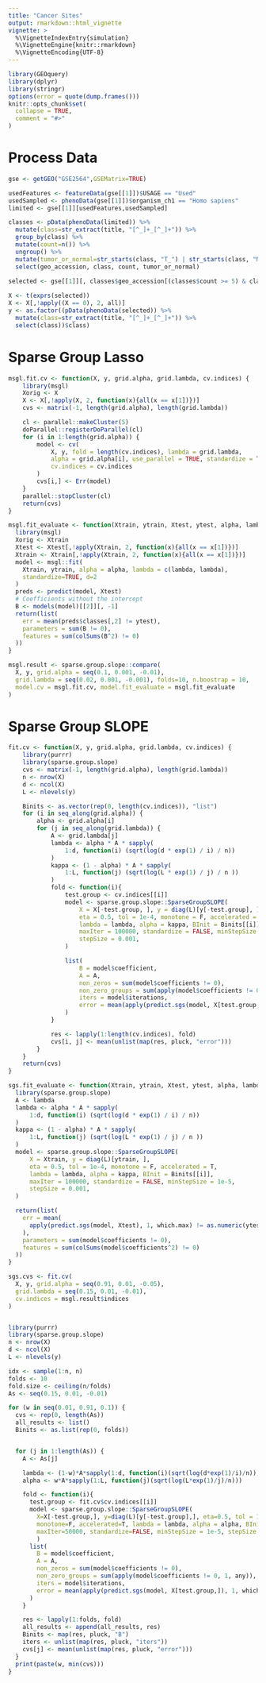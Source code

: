 ```yaml
---
title: "Cancer Sites"
output: rmarkdown::html_vignette
vignette: >
  %\VignetteIndexEntry{simulation}
  %\VignetteEngine{knitr::rmarkdown}
  %\VignetteEncoding{UTF-8}
---
```


```r
library(GEOquery)
library(dplyr)
library(stringr)
options(error = quote(dump.frames()))
knitr::opts_chunk$set(
  collapse = TRUE,
  comment = "#>"
)
```

# Process Data

```r
gse <- getGEO("GSE2564",GSEMatrix=TRUE)
```

```r
usedFeatures <- featureData(gse[[1]])$USAGE == "Used"
usedSampled <- phenoData(gse[[1]])$organism_ch1 == "Homo sapiens"
limited <- gse[[1]][usedFeatures,usedSampled]

classes <- pData(phenoData(limited)) %>% 
  mutate(class=str_extract(title, "[^_]+_[^_]+")) %>% 
  group_by(class) %>% 
  mutate(count=n()) %>% 
  ungroup() %>% 
  mutate(tumor_or_normal=str_starts(class, "T_") | str_starts(class, "N_")) %>%
  select(geo_accession, class, count, tumor_or_normal)
  
selected <- gse[[1]][, classes$geo_accession[(classes$count >= 5) & classes$tumor_or_normal]]

X <- t(exprs(selected))
X <- X[,!apply((X == 0), 2, all)]
y <- as.factor((pData(phenoData(selected)) %>% 
  mutate(class=str_extract(title, "[^_]+_[^_]+")) %>% 
  select(class))$class)
```

# Sparse Group Lasso
```r
msgl.fit.cv <- function(X, y, grid.alpha, grid.lambda, cv.indices) {
    library(msgl)
    Xorig <- X
    X <- X[,!apply(X, 2, function(x){all(x == x[1])})]
    cvs <- matrix(-1, length(grid.alpha), length(grid.lambda))

    cl <- parallel::makeCluster(5)
    doParallel::registerDoParallel(cl)
    for (i in 1:length(grid.alpha)) {
        model <- cv(
            X, y, fold = length(cv.indices), lambda = grid.lambda, 
            alpha = grid.alpha[i], use_parallel = TRUE, standardize = TRUE, 
            cv.indices = cv.indices
        )
        cvs[i,] <- Err(model)
    }
    parallel::stopCluster(cl)
    return(cvs)
}

msgl.fit_evaluate <- function(Xtrain, ytrain, Xtest, ytest, alpha, lambda) {
  library(msgl)
  Xorig <- Xtrain
  Xtest <- Xtest[,!apply(Xtrain, 2, function(x){all(x == x[1])})]
  Xtrain <- Xtrain[,!apply(Xtrain, 2, function(x){all(x == x[1])})]
  model <- msgl::fit(
    Xtrain, ytrain, alpha = alpha, lambda = c(lambda, lambda), 
    standardize=TRUE, d=2
  )
  preds <- predict(model, Xtest)
  # Coefficients without the intercept
  B <- models(model)[[2]][, -1]
  return(list(
    err = mean(preds$classes[,2] != ytest),
    parameters = sum(B != 0),
    features = sum(colSums(B^2) != 0)
  ))
}
```

```r
msgl.result <- sparse.group.slope::compare(
  X, y, grid.alpha = seq(0.1, 0.001, -0.01), 
  grid.lambda = seq(0.02, 0.001, -0.001), folds=10, n.boostrap = 10,
  model.cv = msgl.fit.cv, model.fit_evaluate = msgl.fit_evaluate
)
```

# Sparse Group SLOPE
```r
fit.cv <- function(X, y, grid.alpha, grid.lambda, cv.indices) {
    library(purrr)
    library(sparse.group.slope)
    cvs <- matrix(-1, length(grid.alpha), length(grid.lambda))
    n <- nrow(X)
    d <- ncol(X)
    L <- nlevels(y)

    Binits <- as.vector(rep(0, length(cv.indices)), "list")
    for (i in seq_along(grid.alpha)) {
        alpha <- grid.alpha[i]
        for (j in seq_along(grid.lambda)) {
            A <- grid.lambda[j]
            lambda <- alpha * A * sapply(
                1:d, function(i) (sqrt(log(d * exp(1) / i) / n))
            )
            kappa <- (1 - alpha) * A * sapply(
                1:L, function(j) (sqrt(log(L * exp(1) / j) / n ))
            )
            fold <- function(i){
                test.group <- cv.indices[[i]]
                model <- sparse.group.slope::SparseGroupSLOPE(
                    X = X[-test.group, ], y = diag(L)[y[-test.group], ],
                    eta = 0.5, tol = 1e-4, monotone = F, accelerated = T,
                    lambda = lambda, alpha = kappa, BInit = Binits[[i]],
                    maxIter = 100000, standardize = FALSE, minStepSize = 1e-5,
                    stepSize = 0.001,
                )

                list(
                    B = model$coefficient,
                    A = A,
                    non_zeros = sum(model$coefficients != 0),
                    non_zero_groups = sum(apply(model$coefficients != 0, 1, any)),
                    iters = model$iterations,
                    error = mean(apply(predict.sgs(model, X[test.group,]), 1, which.max) != as.numeric(y[test.group]))
                )
            }

            res <- lapply(1:length(cv.indices), fold)
            cvs[i, j] <- mean(unlist(map(res, pluck, "error")))
        }
    }
    return(cvs)
}
```

```r
sgs.fit_evaluate <- function(Xtrain, ytrain, Xtest, ytest, alpha, lambda) {
  library(sparse.group.slope)
  A <- lambda
  lambda <- alpha * A * sapply(
      1:d, function(i) (sqrt(log(d * exp(1) / i) / n))
  )
  kappa <- (1 - alpha) * A * sapply(
      1:L, function(j) (sqrt(log(L * exp(1) / j) / n ))
  )
  model <- sparse.group.slope::SparseGroupSLOPE(
      X = Xtrain, y = diag(L)[ytrain, ],
      eta = 0.5, tol = 1e-4, monotone = F, accelerated = T,
      lambda = lambda, alpha = kappa, BInit = Binits[[i]],
      maxIter = 100000, standardize = FALSE, minStepSize = 1e-5,
      stepSize = 0.001,
  )

  return(list(
    err = mean(
      apply(predict.sgs(model, Xtest), 1, which.max) != as.numeric(ytest)
    ),
    parameters = sum(model$coefficients != 0),
    features = sum(colSums(model$coefficients^2) != 0)
  ))
}
```

```r
sgs.cvs <- fit.cv(
  X, y, grid.alpha = seq(0.91, 0.01, -0.05),
  grid.lambda = seq(0.15, 0.01, -0.01),
  cv.indices = msgl.result$indices
)
```

```r
```

```r
library(purrr)
library(sparse.group.slope)
n <- nrow(X)
d <- ncol(X)
L <- nlevels(y)

idx <- sample(1:n, n)
folds <- 10
fold.size <- ceiling(n/folds)
As <- seq(0.15, 0.01, -0.01)

for (w in seq(0.01, 0.91, 0.1)) {
  cvs <- rep(0, length(As))
  all_results <- list()
  Binits <- as.list(rep(0, folds))


  for (j in 1:length(As)) {
    A <- As[j]

    lambda <- (1-w)*A*sapply(1:d, function(i)(sqrt(log(d*exp(1)/i)/n)))
    alpha <- w*A*sapply(1:L, function(j)(sqrt(log(L*exp(1)/j)/n)))

    fold <- function(i){
      test.group <- fit.cv$cv.indices[[i]]
      model <- sparse.group.slope::SparseGroupSLOPE(
        X=X[-test.group,], y=diag(L)[y[-test.group],], eta=0.5, tol = 1e-4,
        monotone=F, accelerated=T, lambda = lambda, alpha = alpha, BInit = Binits[[i]], #B
        maxIter=50000, standardize=FALSE, minStepSize = 1e-5, stepSize = 0.001,
        )
      list(
        B = model$coefficient,
        A = A,
        non_zeros = sum(model$coefficients != 0),
        non_zero_groups = sum(apply(model$coefficients != 0, 1, any)),
        iters = model$iterations,
        error = mean(apply(predict.sgs(model, X[test.group,]), 1, which.max) != as.numeric(y[test.group]))
      )
    }

    res <- lapply(1:folds, fold)
    all_results <- append(all_results, res)
    Binits <- map(res, pluck, "B")
    iters <- unlist(map(res, pluck, "iters"))
    cvs[j] <- mean(unlist(map(res, pluck, "error")))
  }
  print(paste(w, min(cvs)))
}
```
